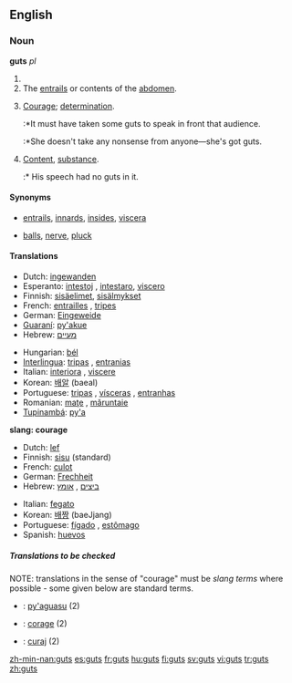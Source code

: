 {{wikipedia}}
==English==

===Noun===
'''guts''' ''pl''

# {{plural of|[[gut]]}}
# The [[entrails]] or contents of the [[abdomen]].
# {{slang}} [[courage|Courage]]; [[determination]].
#:*It must have taken some guts to speak in front that audience.
#:*She doesn't take any nonsense from anyone&mdash;she's got guts.
# {{slang}} [[content|Content]], [[substance]].
#:* His speech had no guts in it.

====Synonyms====
*{{italbrac-colon|entrails}} [[entrails]], [[innards]], [[insides]], [[viscera]]
*{{italbrac-colon|courage}} [[balls]], [[nerve]], [[pluck]]

====Translations====

{{trans-top|entrails}}
*Dutch: [[ingewanden]] {{n|p}}
*Esperanto: [[intestoj]] {{p}}, [[intestaro]], [[viscero]]
*Finnish: [[sisäelimet]], [[sisälmykset]]
*French: [[entrailles]] {{f|p}}, [[tripes#French|tripes]] {{f|p}}
*German: [[Eingeweide]] {{n|p}}
*[[Guaraní]]: [[py'akue]]
*Hebrew: [[מעיים]] {{m|p}}
{{trans-mid}}
*Hungarian: [[bél]]
*[[Interlingua]]: [[tripas]] {{f|p}}, [[entranias]] {{f|p}}
*Italian: [[interiora]] {{f|p}}, [[viscere]] {{f|p}}
*Korean: [[배알]] (baeal)
*Portuguese: [[tripas]] {{f|p}}, [[vísceras]] {{f|p}}, [[entranhas]] {{f|p}}
*Romanian: [[maţe]] {{n|p}}, [[măruntaie]] {{m|p}}
*[[Tupinambá]]: [[py'a]]
{{trans-bottom}}

'''slang: courage'''
<!--Note: The translations in this table should be SLANG TERMS, where these exist-->
{{top}}
*Dutch: [[lef]] {{n}}
*Finnish: [[sisu]] (standard)
*French: [[culot]]
*German: [[Frechheit]]
*Hebrew: [[ביצים]] {{m|p}}, [[אומץ]] {{m}}
{{mid}}
*Italian: [[fegato]] {{m}}
*Korean: [[배짱]] (baeJjang)
*Portuguese: [[fígado]] {{m}}, [[estômago]] {{m}}
*Spanish: [[huevos]] {{m|p}}
{{bottom}}

=====Translations to be checked=====
<!--Remove this section once all of the translations below have been moved into the tables above.-->
{{checktrans}}
NOTE: translations in the sense of "courage" must be ''slang terms'' where possible - some given below are standard terms.

*{{ttbc|Guarani}}: [[py'aguasu]] (2)
*{{ttbc|Interlingua}}: [[corage]] (2)
*{{ttbc|Romanian}}: [[curaj]] (2)

[[zh-min-nan:guts]]
[[es:guts]]
[[fr:guts]]
[[hu:guts]]
[[fi:guts]]
[[sv:guts]]
[[vi:guts]]
[[tr:guts]]
[[zh:guts]]